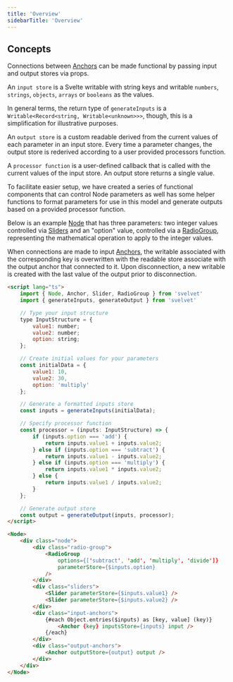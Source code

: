 ```yaml
---
title: 'Overview'
sidebarTitle: 'Overview'
---
```


## Concepts

Connections between [Anchors](/components/anchor) can be made functional by passing input and output stores via props.

An `input store` is a Svelte writable with string keys and writable `numbers`, `strings`, `objects`, `arrays` or `booleans` as the values.

In general terms, the return type of `generateInputs` is a `Writable<Record<string, Writable<unknown>>>`, though, this is a simplification for illustrative purposes.

An `output store` is a custom readable derived from the current values of each parameter in an input store. Every time a parameter changes, the output store is rederived according to a user provided processors function.

A `processor function` is a user-defined callback that is called with the current values of the input store. An output store returns a single value.

To facilitate easier setup, we have created a series of functional components that can control Node parameters as well has some helper functions to format parameters for use in this model and generate outputs based on a provided processor function.

Below is an example [Node](/components/node) that has three parameters: two integer values controlled via [Sliders](/data-flow/slider) and an "option" value, controlled via a [RadioGroup](/data-flow/radiogroup), representing the mathematical operation to apply to the integer values.

When connections are made to input [Anchors](/components/anchor), the writable associated with the corresponding key is overwritten with the readable store associate with the output anchor that connected to it. Upon disconnection, a new writable is created with the last value of the output prior to disconnection.

```HTML
<script lang="ts">
    import { Node, Anchor, Slider, RadioGroup } from 'svelvet'
    import { generateInputs, generateOutput } from 'svelvet'

    // Type your input structure
	type InputStructure = {
		value1: number;
		value2: number;
		option: string;
	};

    // Create initial values for your parameters
	const initialData = {
		value1: 10,
		value2: 30,
		option: 'multiply'
	};

    // Generate a formatted inputs store
	const inputs = generateInputs(initialData);

    // Specify processor function
	const processor = (inputs: InputStructure) => {
		if (inputs.option === 'add') {
			return inputs.value1 + inputs.value2;
		} else if (inputs.option === 'subtract') {
			return inputs.value1 - inputs.value2;
		} else if (inputs.option === 'multiply') {
			return inputs.value1 * inputs.value2;
		} else {
			return inputs.value1 / inputs.value2;
		}
	};

    // Generate output store
	const output = generateOutput(inputs, processor);
</script>

<Node>
	<div class="node">
		<div class="radio-group">
			<RadioGroup
				options={['subtract', 'add', 'multiply', 'divide']}
				parameterStore={$inputs.option}
			/>
		</div>
        <div class="sliders">
			<Slider parameterStore={$inputs.value1} />
			<Slider parameterStore={$inputs.value2} />
		</div>
		<div class="input-anchors">
			{#each Object.entries($inputs) as [key, value] (key)}
				<Anchor {key} inputsStore={inputs} input />
			{/each}
		</div>
		<div class="output-anchors">
			<Anchor outputStore={output} output />
		</div>
	</div>
</Node>
```
